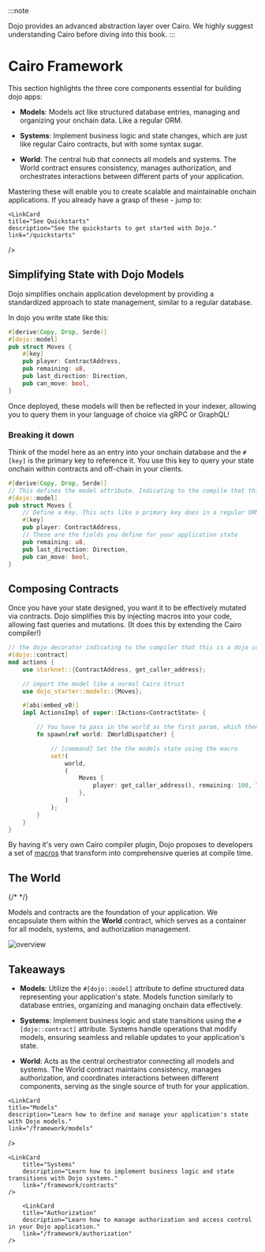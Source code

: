 
:::note

Dojo provides an advanced abstraction layer over Cairo. We highly suggest understanding Cairo before diving into this book.
:::

# Cairo Framework

This section highlights the three core components essential for building dojo apps:

-   **Models**: Models act like structured database entries, managing and organizing your onchain data. Like a regular ORM.

-   **Systems**: Implement business logic and state changes, which are just like regular Cairo contracts, but with some syntax sugar.

-   **World**: The central hub that connects all models and systems. The World contract ensures consistency, manages authorization, and orchestrates interactions between different parts of your application.

Mastering these will enable you to create scalable and maintainable onchain applications. If you already have a grasp of these - jump to:

<div className="grid grid-cols-2 gap-8">
  <LinkCard
    title="Introduction to Dojo"
    description="Build your first application with Dojo."
    link="/tutorial/dojo-starter"
  />

    <LinkCard
    title="See Quickstarts"
    description="See the quickstarts to get started with Dojo."
    link="/quickstarts"

/>

</div>

## Simplifying State with Dojo Models

Dojo simplifies onchain application development by providing a standardized approach to state management, similar to a regular database.

In dojo you write state like this:

```rust
#[derive(Copy, Drop, Serde)]
#[dojo::model]
pub struct Moves {
    #[key]
    pub player: ContractAddress,
    pub remaining: u8,
    pub last_direction: Direction,
    pub can_move: bool,
}
```

Once deployed, these models will then be reflected in your indexer, allowing you to query them in your language of choice via gRPC or GraphQL!

### Breaking it down

Think of the model here as an entry into your onchain database and the `#[key]` is the primary key to reference it. You use this key to query your state onchain within contracts and off-chain in your clients.

```rust
#[derive(Copy, Drop, Serde)]
// This defines the model attribute. Indicating to the compile that this struct is a Model.
#[dojo::model]
pub struct Moves {
    // Define a Key. This acts like a primary key does in a regular ORM
    #[key]
    pub player: ContractAddress,
    // These are the fields you define for your application state
    pub remaining: u8,
    pub last_direction: Direction,
    pub can_move: bool,
}
```

## Composing Contracts

Once you have your state designed, you want it to be effectively mutated via contracts. Dojo simplifies this by injecting macros into your code, allowing fast queries and mutations. (It does this by extending the Cairo compiler!)

```rust
// the dojo decorator indicating to the compiler that this is a dojo contract
#[dojo::contract]
mod actions {
    use starknet::{ContractAddress, get_caller_address};

    // import the model like a normal Cairo Struct
    use dojo_starter::models::{Moves};

    #[abi(embed_v0)]
    impl ActionsImpl of super::IActions<ContractState> {

        // You have to pass in the world as the first param, which then allows you to set the models state.
        fn spawn(ref world: IWorldDispatcher) {

            // [command] Set the the models state using the macro
            set!(
                world,
                (
                    Moves {
                        player: get_caller_address(), remaining: 100, last_direction: Direction::None(()), can_move: true
                    },
                )
            );
        }
    }
}
```

By having it's very own Cairo compiler plugin, Dojo proposes to developers a set of [macros](/framework/contracts/macros.md) that transform into comprehensive queries at compile time.

## The World

{/* <!-- TODO: This needs work --> */}

Models and contracts are the foundation of your application. We encapsulate them within the **World** contract, which serves as a container for all models, systems, and authorization management.

![overview](/world-map.png)

## Takeaways

-   **Models**: Utilize the `#[dojo::model]` attribute to define structured data representing your application's state. Models function similarly to database entries, organizing and managing onchain data effectively.

-   **Systems**: Implement business logic and state transitions using the `#[dojo::contract]` attribute. Systems handle operations that modify models, ensuring seamless and reliable updates to your application's state.

-   **World**: Acts as the central orchestrator connecting all models and systems. The World contract maintains consistency, manages authorization, and coordinates interactions between different components, serving as the single source of truth for your application.

<div className="grid grid-cols-2 gap-8">
  <LinkCard
    title="World"
    description="Learn about the World contract and how it orchestrates your application."
    link="/framework/world"
  />

    <LinkCard
    title="Models"
    description="Learn how to define and manage your application's state with Dojo models."
    link="/framework/models"

/>

    <LinkCard
        title="Systems"
        description="Learn how to implement business logic and state transitions with Dojo systems."
        link="/framework/contracts"
    />

        <LinkCard
        title="Authorization"
        description="Learn how to manage authorization and access control in your Dojo application."
        link="/framework/authorization"
    />

</div>
